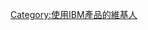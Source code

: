 {{Userbox
  |border-c = #000000
  |border-s = 1
  |id-c     = #FFFFFF
  |id-s     = 12
  |id-fc    = #000000
  |info-c   = blue
  |info-s   = 9
  |info-fc  = #FFFFFF
  |id       = [[File:IBM logo.svg|40px]]
  |info     = 這個用戶使用'''[[IBM|{{color|#ffffff|IBM}}]]'''的產品。
  |nocat    = {{{nocat|使用IBM產品的維基人}}}
}}
<includeonly>[[Category:使用IBM產品的維基人]]</includeonly>